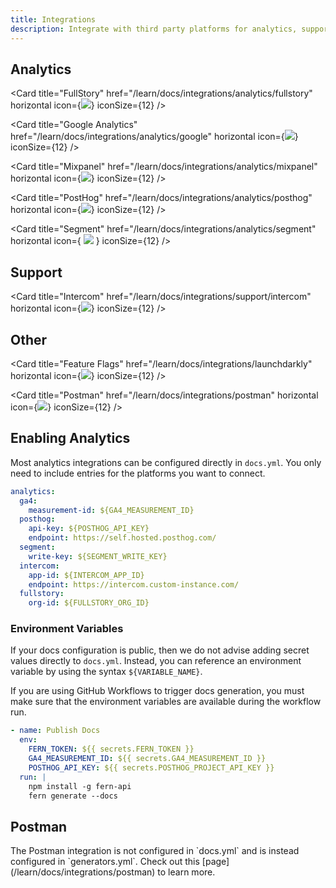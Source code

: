 ```yaml
---
title: Integrations
description: Integrate with third party platforms for analytics, support, and more.
---
```


## Analytics

<CardGroup cols={3}>

<Card
  title="FullStory"
  href="/learn/docs/integrations/analytics/fullstory"
  horizontal
  icon={<img src="https://cdn.brandfetch.io/idRtIBDum6/w/400/h/400/theme/dark/icon.jpeg" />}
  iconSize={12}
/>

<Card
  title="Google Analytics"
  href="/learn/docs/integrations/analytics/google"
  horizontal
  icon={<img src="https://cdn.brandfetch.io/idYpJMnlBx/w/192/h/192/theme/dark/logo.png" />}
  iconSize={12}
/>

<Card
  title="Mixpanel"
  href="/learn/docs/integrations/analytics/mixpanel"
  horizontal
  icon={<img src="https://cdn.brandfetch.io/idr_rhI2FS/theme/dark/idMJ8uODLv.svg" />}
  iconSize={12}
/>

<Card
  title="PostHog"
  href="/learn/docs/integrations/analytics/posthog"
  horizontal
  icon={<img src="https://cdn.brandfetch.io/id2veLU_gI/idG9S94wXO.svg" />}
  iconSize={12}
/>

<Card
  title="Segment"
  href="/learn/docs/integrations/analytics/segment"
  horizontal
  icon={
    <img src="https://cdn.brandfetch.io/idwfTsJ3-C/theme/dark/logo.svg" />
  }
  iconSize={12}
/>

</CardGroup>

## Support

<CardGroup cols={3}>

<Card
  title="Intercom"
  href="/learn/docs/integrations/support/intercom"
  horizontal
  icon={<img src="https://cdn.brandfetch.io/idYJNDWF1m/theme/dark/symbol.svg" />}
  iconSize={12}
/>

</CardGroup>

## Other

<CardGroup cols={3}>

<Card
  title="Feature Flags"
  href="/learn/docs/integrations/launchdarkly"
  horizontal
  icon={<img src="https://cdn.brandfetch.io/id_dPHt38G/theme/dark/symbol.svg" />}
  iconSize={12}
/>

<Card
  title="Postman"
  href="/learn/docs/integrations/postman"
  horizontal
  icon={<img src="https://cdn.brandfetch.io/idrVtxty7B/theme/dark/logo.svg" />}
  iconSize={12}
/>

</CardGroup>

## Enabling Analytics

Most analytics integrations can be configured directly in `docs.yml`. You only need to include entries for the platforms you want to connect.

```yaml docs.yml
analytics:
  ga4:
    measurement-id: ${GA4_MEASUREMENT_ID}
  posthog:
    api-key: ${POSTHOG_API_KEY}
    endpoint: https://self.hosted.posthog.com/
  segment:
    write-key: ${SEGMENT_WRITE_KEY}
  intercom:
    app-id: ${INTERCOM_APP_ID}
    endpoint: https://intercom.custom-instance.com/
  fullstory:
    org-id: ${FULLSTORY_ORG_ID}
```

### Environment Variables

If your docs configuration is public, then we do not advise adding secret values directly to `docs.yml`.
Instead, you can reference an environment variable by using the syntax `${VARIABLE_NAME}`.

<Note>
If you are using GitHub Workflows to trigger docs generation, you must make sure that the environment variables are available during the workflow run.

```yaml {4,5}
- name: Publish Docs
  env:
    FERN_TOKEN: ${{ secrets.FERN_TOKEN }}
    GA4_MEASUREMENT_ID: ${{ secrets.GA4_MEASUREMENT_ID }}
    POSTHOG_API_KEY: ${{ secrets.POSTHOG_PROJECT_API_KEY }}
  run: |
    npm install -g fern-api
    fern generate --docs
```

</Note>

## Postman

<Info>
  The Postman integration is not configured in `docs.yml` and is instead configured in `generators.yml`. Check out this [page](/learn/docs/integrations/postman) to
  learn more.
</Info>
